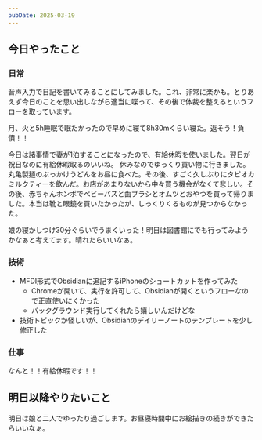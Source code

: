 ```yaml
---
pubDate: 2025-03-19
---
```



## 今日やったこと

### 日常

音声入力で日記を書いてみることにしてみました。これ、非常に楽かも。とりあえず今日のことを思い出しながら適当に喋って、その後で体裁を整えるというフローを取っています。

月、火と5h睡眠で眠たかったので早めに寝て8h30mくらい寝た。返そう！負債！！

今日は諸事情で妻が1泊することになったので、有給休暇を使いました。翌日が祝日なのに有給休暇取るのいいね。
休みなのでゆっくり買い物に行きました。丸亀製麺のぶっかけうどんをお昼に食べた。その後、すごく久しぶりにタピオカミルクティーを飲んだ。お店があまりないから中々買う機会がなくて悲しい。その後、赤ちゃんホンポでベビーバスと歯ブラシとオムツとおやつを買って帰りました。本当は靴と眼鏡を買いたかったが、しっくりくるものが見つからなかった。

娘の寝かしつけ30分ぐらいでうまくいった！明日は図書館にでも行ってみようかなぁと考えてます。晴れたらいいなぁ。

### 技術

- MFDI形式でObsidianに追記するiPhoneのショートカットを作ってみた
	- Chromeが開いて、実行を許可して、Obsidianが開くというフローなので正直使いにくかった
	- バックグラウンド実行してくれたら嬉しいんだけどな
- 技術トピックか怪しいが、Obsidianのデイリーノートのテンプレートを少し修正した

### 仕事

なんと！！有給休暇です！！

## 明日以降やりたいこと

明日は娘と二人でゆったり過ごします。お昼寝時間中にお絵描きの続きができたらいいなぁ。
